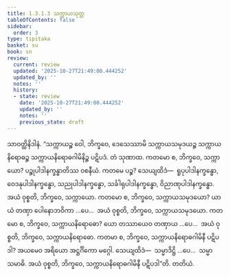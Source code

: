 ```yaml
---
title: 1.3.1.3 သက္ကာယသုတ္တ
tableOfContents: false
sidebar:
  order: 3
type: tipitaka
basket: su
book: sn
review:
  current: review
  updated: '2025-10-27T21:49:00.444252'
  updated_by: ''
  notes: ''
  history:
  - state: review
    date: '2025-10-27T21:49:00.444252'
    updated_by: ''
    notes: ''
    previous_state: draft
---
```



<ReviewStatus review={frontmatter.review} showDetails={true} />

<HypothesisAnnotation frontmatter={frontmatter} />

<DynamicBreadcrumb />

<Division number="105" book="sn" e="ch" v="18" p="296">

<Paragraph number="662" book="sn">
သာဝတ္ထိနိဒါနံ. “သက္ကာယဉ္စ ဝေါ, ဘိက္ခဝေ, ဒေသေဿာမိ သက္ကာယသမုဒယဉ္စ သက္ကာယနိရောဓဉ္စ သက္ကာယနိရောဓဂါမိနိဉ္စ ပဋိပဒံ. တံ သုဏာထ. ကတမော စ, ဘိက္ခဝေ, သက္ကာယော? ပဉ္စုပါဒါနက္ခန္ဓာတိဿ ဝစနီယံ. ကတမေ ပဉ္စ? သေယျထိဒံ—  ရူပုပါဒါနက္ခန္ဓော, ဝေဒနုပါဒါနက္ခန္ဓော, သညုပါဒါနက္ခန္ဓော, သင်္ခါရုပါဒါနက္ခန္ဓော, ဝိညာဏုပါဒါနက္ခန္ဓော. အယံ ဝုစ္စတိ, ဘိက္ခဝေ, သက္ကာယော. ကတမော စ, ဘိက္ခဝေ, သက္ကာယသမုဒယော? ယာယံ တဏှာ ပေါနောဘဝိကာ …ပေ…  အယံ ဝုစ္စတိ, ဘိက္ခဝေ, သက္ကာယသမုဒယော. ကတမော စ, ဘိက္ခဝေ, သက္ကာယနိရောဓော? ယော တဿာယေဝ တဏှာယ …ပေ…  အယံ ဝုစ္စတိ, ဘိက္ခဝေ, သက္ကာယနိရောဓော. ကတမာ စ, ဘိက္ခဝေ, သက္ကာယနိရောဓဂါမိနီ ပဋိပဒါ? အယမေဝ အရိယော အဋ္ဌင်္ဂိကော မဂ္ဂေါ. သေယျထိဒံ—  သမ္မာဒိဋ္ဌိ …ပေ…  သမ္မာသမာဓိ. အယံ ဝုစ္စတိ, ဘိက္ခဝေ, သက္ကာယနိရောဓဂါမိနီ ပဋိပဒါ”တိ.

</Paragraph>
</Division>

<Paragraph number="663" type="center" book="sn">
တတိယံ.
</Paragraph>